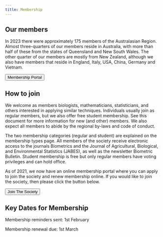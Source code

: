 ```yaml
---
title: Membership
---
```


## Our members

In 2023 there were approximately 175 members of the Australasian Region. Almost three-quarters of our members reside in Australia, with more than half of these from the states of Queensland and New South Wales. The other quarter of our members are mostly from New Zealand, although we also have members that reside in England, Italy, USA, China, Germany and Vietnam.

<div class="center">
<a href="https://ibsar.wildapricot.org/">
<button type="button" class="btn btn-primary">Membership Portal</button>
</a>
</div>


## How to join

We welcome as members biologists, mathematicians, statisticians, and others interested in applying similar techniques. Individuals usually join as regular members, but we also offer free student membership. See this document for more information for new (and other) members. We also expect all members to abide by the regional by-laws and code of conduct.

The two membership categories (regular and student) are explained on the membership types page. All members of the society receive electronic access to the journals Biometrics and the Journal of Agricultural, Biological, and Environmental Statistics (JABES), as well as the newsletter Biometric Bulletin. Student membership is free but only regular members have voting privileges and can hold office.

As of 2021, we now have an online membership portal where you can apply to join the society and renew membership online. If you would like to join the society, then please click the button below.

<div class="center">
<a href="https://ibsar.wildapricot.org/join-us">
<button type="button" class="btn btn-primary">Join The Society</button>
</a>
</div>

## Key Dates for Membership

Membership reminders sent: 1st February

Membership renewal due: 1st March

